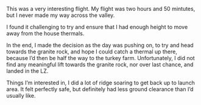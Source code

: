 This was a very interesting flight.  My flight was two hours and 50 mintutes, but I never made my way across the valley.

I found it challenging to try and ensure that I had enough height to move away from the house thermals.

In the end, I made the decision as the day was pushing on, to try and head towards the granite rock, and hope I could catch a thermal up there, because I’d then be half the way to the turkey farm.  Unfortunately, I did not find any meaningful lift towards the granite rock, nor over last chance, and landed in the LZ.

Things I’m interested in, I did a lot of ridge soaring to get back up to launch area.  It felt perfectly safe, but definitely had less ground clearance than I’d usually like.

